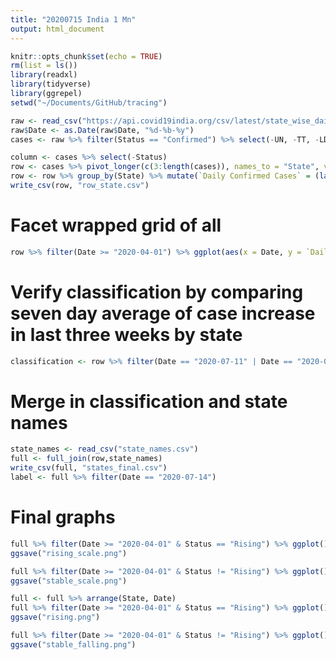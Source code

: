 ```yaml
---
title: "20200715 India 1 Mn"
output: html_document
---
```

```r
knitr::opts_chunk$set(echo = TRUE)
rm(list = ls())
library(readxl)
library(tidyverse)
library(ggrepel)
setwd("~/Documents/GitHub/tracing")
```

```r
raw <- read_csv("https://api.covid19india.org/csv/latest/state_wise_daily.csv")
raw$Date <- as.Date(raw$Date, "%d-%b-%y")
cases <- raw %>% filter(Status == "Confirmed") %>% select(-UN, -TT, -LD, -DD) 

column <- cases %>% select(-Status)
row <- cases %>% pivot_longer(c(3:length(cases)), names_to = "State", values_to = "Daily cases") %>% select(-Status) 
row <- row %>% group_by(State) %>% mutate(`Daily Confirmed Cases` = (lag(`Daily cases`, 3) + lag(`Daily cases`, 2) + lag(`Daily cases`, 1) + `Daily cases` + lead(`Daily cases`, 1) + lead(`Daily cases`, 2) + lead(`Daily cases`, 3))/7)
write_csv(row, "row_state.csv")
```
# Facet wrapped grid of all
```r
row %>% filter(Date >= "2020-04-01") %>% ggplot(aes(x = Date, y = `Daily cases, seven day moving average`)) + geom_area(alpha = 0.5, fill = "#428af5", color = "#074163", size = 0.2) + facet_wrap(~State, scales = "free") + theme_minimal() + theme(axis.text =  element_blank(), panel.grid =  element_blank())
```
# Verify classification by comparing seven day average of case increase in last three weeks by state

```r
classification <- row %>% filter(Date == "2020-07-11" | Date == "2020-06-27") %>% arrange(State, Date) %>% group_by(State) %>% mutate(diff = `Daily Confirmed Cases` - lag(`Daily Confirmed Cases`), pct = 100*diff / `Daily Confirmed Cases`)
```

# Merge in classification and state names
```r
state_names <- read_csv("state_names.csv")
full <- full_join(row,state_names)
write_csv(full, "states_final.csv")
label <- full %>% filter(Date == "2020-07-14")
```
# Final graphs

```r
full %>% filter(Date >= "2020-04-01" & Status == "Rising") %>% ggplot() + geom_area(aes(x = Date, y = `Daily Confirmed Cases`), alpha = 0.4, fill = "#9c261e", color = "#3b0805", size = 0.2) + facet_wrap(~`State name`, scales = "free") + theme_minimal() + theme(axis.text.x  =  element_blank(), axis.text.y  = element_text(size = 5),  panel.grid =  element_blank(), axis.title.x = element_blank(), strip.text = element_text(size = 6))
ggsave("rising_scale.png")

full %>% filter(Date >= "2020-04-01" & Status != "Rising") %>% ggplot() + geom_area(aes(x = Date, y = `Daily Confirmed Cases`), alpha = 0.5, fill = "#63b877", color = "#053b12", size = 0.2) + facet_wrap(~`State name`, scales = "free", ) + theme_minimal() + theme(axis.text.x  =  element_blank(), axis.text.y  = element_text(size = 5),  panel.grid =  element_blank(), axis.title.x = element_blank(), strip.text = element_text(size = 8))
ggsave("stable_scale.png")
```

```r
full <- full %>% arrange(State, Date)
full %>% filter(Date >= "2020-04-01" & Status == "Rising") %>% ggplot() + geom_area(aes(x = Date, y = `Daily cases, seven day moving average`), alpha = 0.4, fill = "#9c261e", color = "#3b0805", size = 0.2) + geom_label_repel(aes(x = Date, y = `Daily cases, seven day moving average`, label = ifelse(Date == "2020-07-04", lead(`Daily cases`, 10), "")), size = 2, segment.size = 0.1, label.size = NA, alpha = 0.9) + facet_wrap(~`State name`, scales = "free") + theme_minimal() + theme(axis.text =  element_blank(), panel.grid =  element_blank(), axis.title.x = element_blank(), strip.text = element_text(size = 8))
ggsave("rising.png")

full %>% filter(Date >= "2020-04-01" & Status != "Rising") %>% ggplot() + geom_area(aes(x = Date, y = `Daily cases, seven day moving average`), alpha = 0.5, fill = "#63b877", color = "#053b12", size = 0.2) + geom_label_repel(aes(x = Date, y = `Daily cases, seven day moving average`, label = ifelse(Date == "2020-07-04", lead(`Daily cases`, 10), "")), size = 2, segment.size = 0.1, label.size = NA, alpha = 0.9) + facet_wrap(~`State name`, scales = "free") + theme_minimal() + theme(axis.text =  element_blank(), panel.grid =  element_blank(), axis.title.x = element_blank(), strip.text = element_text(size = 8))
ggsave("stable_falling.png")
```

